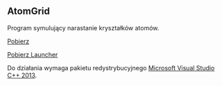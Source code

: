 == AtomGrid ==

Program symulujący narastanie kryształków atomów.

[https://github.com/rarvolt/AtomGrid/blob/master/Release/AtomGrid.exe Pobierz]

[https://github.com/rarvolt/AtomGrid/blob/master/AtomGrid-Launcher.exe Pobierz Launcher]


Do działania wymaga pakietu redystrybucyjnego [http://www.microsoft.com/en-us/download/details.aspx?id=40784 Microsoft Visual Studio C++ 2013].
